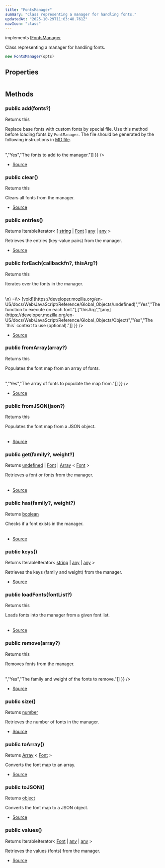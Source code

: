 ```yaml
---
title: "FontsManager"
summary: "Class representing a manager for handling fonts."
updatedAt: "2025-10-29T11:03:48.761Z"
navIcon: "class"
---
```



implements [IFontsManager](/LazyCanvas/interfaces/IFontsManager)

Class representing a manager for handling fonts.



```typescript
new FontsManager(opts)
```
<Table data={{ headers: [{"content":"Parameter","key":"parameter","sortable":true},{"content":"Type","key":"type","sortable":true},{"content":"Optional","key":"optional","sortable":true},{"content":"Description","key":"description"}], rows: [["opts","\\{\n  debug: boolean\n}","Yes","Optional settings for the FontsManager."]] }} />


## Properties
<Table data={{ headers: [{"content":"Name","key":"name","sortable":true},{"content":"Access Modifier","key":"access","sortable":true},{"content":"Type","key":"type","sortable":true},{"content":"Description","key":"desc"}], rows: [["debug","public ","[any](https://developer.mozilla.org/en-US/docs/Web/JavaScript/Reference/Global_Objects/Object)","Whether debugging is enabled."],["map","public ","[any](https://developer.mozilla.org/en-US/docs/Web/JavaScript/Reference/Global_Objects/Object)","A map storing fonts with their family and weight as the key."]] }} />

## Methods

### public add(fonts?)
Returns this

Replace base fonts with custom fonts by special file.
Use this method before loading fonts by `FontManager`.
The file should be generated by the following instructions in [MD file](https://github.com/NMMTY/LazyCanvas/blob/main/scripts/FontsGenerate.md).



<Table data={{ headers: [{"content":"Parameter","key":"parameter","sortable":true},{"content":"Type","key":"type","sortable":true},{"content":"Optional","key":"optional","sortable":true},{"content":"Description","key":"description"}], rows: [["fonts","[Array](https://developer.mozilla.org/en-US/docs/Web/JavaScript/Reference/Global_Objects/Array) \\< [Font](/LazyCanvas/Classes/Helpers/Font) \\>","Yes","The fonts to add to the manager."]] }} />



- [Source](https://github.com/NMMTY/LazyCanvas/blob/e5b83021346e886d435469de8abb93654e0fb45d/packages/lazycanvas/src/structures/managers/FontsManager.ts#L75)

### public clear()
Returns this

Clears all fonts from the manager.



- [Source](https://github.com/NMMTY/LazyCanvas/blob/e5b83021346e886d435469de8abb93654e0fb45d/packages/lazycanvas/src/structures/managers/FontsManager.ts#L106)

### public entries()
Returns IterableIterator\< \[ [string](https://developer.mozilla.org/en-US/docs/Web/JavaScript/Reference/Global_Objects/String) | [Font](/LazyCanvas/Classes/Helpers/Font) ] [any](https://developer.mozilla.org/en-US/docs/Web/JavaScript/Reference/Global_Objects/Object) | [any](https://developer.mozilla.org/en-US/docs/Web/JavaScript/Reference/Global_Objects/Object) \>

Retrieves the entries (key-value pairs) from the manager.



- [Source](https://github.com/NMMTY/LazyCanvas/blob/e5b83021346e886d435469de8abb93654e0fb45d/packages/lazycanvas/src/structures/managers/FontsManager.ts#L161)

### public forEach(callbackfn?, thisArg?)
Returns this

Iterates over the fonts in the manager.



<Table data={{ headers: [{"content":"Parameter","key":"parameter","sortable":true},{"content":"Type","key":"type","sortable":true},{"content":"Optional","key":"optional","sortable":true},{"content":"Description","key":"description"}], rows: [["callbackfn","(\n  value: Font | key: string | map: Map,\\<,string,Font,\\> \n) =\\>  [void](https://developer.mozilla.org/en-US/docs/Web/JavaScript/Reference/Global_Objects/undefined)","Yes","The function to execute on each font."],["thisArg","[any](https://developer.mozilla.org/en-US/docs/Web/JavaScript/Reference/Global_Objects/Object)","Yes","The `this` context to use (optional)."]] }} />



- [Source](https://github.com/NMMTY/LazyCanvas/blob/e5b83021346e886d435469de8abb93654e0fb45d/packages/lazycanvas/src/structures/managers/FontsManager.ts#L171)

### public fromArray(array?)
Returns this

Populates the font map from an array of fonts.



<Table data={{ headers: [{"content":"Parameter","key":"parameter","sortable":true},{"content":"Type","key":"type","sortable":true},{"content":"Optional","key":"optional","sortable":true},{"content":"Description","key":"description"}], rows: [["array","[Array](https://developer.mozilla.org/en-US/docs/Web/JavaScript/Reference/Global_Objects/Array) \\< [Font](/LazyCanvas/Classes/Helpers/Font) \\>","Yes","The array of fonts to populate the map from."]] }} />



- [Source](https://github.com/NMMTY/LazyCanvas/blob/e5b83021346e886d435469de8abb93654e0fb45d/packages/lazycanvas/src/structures/managers/FontsManager.ts#L207)

### public fromJSON(json?)
Returns this

Populates the font map from a JSON object.



<Table data={{ headers: [{"content":"Parameter","key":"parameter","sortable":true},{"content":"Type","key":"type","sortable":true},{"content":"Optional","key":"optional","sortable":true},{"content":"Description","key":"description"}], rows: [["json","[object](https://developer.mozilla.org/en-US/docs/Web/JavaScript/Reference/Global_Objects/Object)","Yes","The JSON object to populate the map from."]] }} />



- [Source](https://github.com/NMMTY/LazyCanvas/blob/e5b83021346e886d435469de8abb93654e0fb45d/packages/lazycanvas/src/structures/managers/FontsManager.ts#L189)

### public get(family?, weight?)
Returns [undefined](https://developer.mozilla.org/en-US/docs/Web/JavaScript/Reference/Global_Objects/undefined) | [Font](/LazyCanvas/Classes/Helpers/Font) | [Array](https://developer.mozilla.org/en-US/docs/Web/JavaScript/Reference/Global_Objects/Array) \< [Font](/LazyCanvas/Classes/Helpers/Font) \>

Retrieves a font or fonts from the manager.



<Table data={{ headers: [{"content":"Parameter","key":"parameter","sortable":true},{"content":"Type","key":"type","sortable":true},{"content":"Optional","key":"optional","sortable":true},{"content":"Description","key":"description"}], rows: [["family","[string](https://developer.mozilla.org/en-US/docs/Web/JavaScript/Reference/Global_Objects/String)","Yes","The family of the font to retrieve."],["weight","[string](https://developer.mozilla.org/en-US/docs/Web/JavaScript/Reference/Global_Objects/String)","Yes","The weight of the font to retrieve (optional)."]] }} />



- [Source](https://github.com/NMMTY/LazyCanvas/blob/e5b83021346e886d435469de8abb93654e0fb45d/packages/lazycanvas/src/structures/managers/FontsManager.ts#L117)

### public has(family?, weight?)
Returns [boolean](https://developer.mozilla.org/en-US/docs/Web/JavaScript/Reference/Global_Objects/Boolean)

Checks if a font exists in the manager.



<Table data={{ headers: [{"content":"Parameter","key":"parameter","sortable":true},{"content":"Type","key":"type","sortable":true},{"content":"Optional","key":"optional","sortable":true},{"content":"Description","key":"description"}], rows: [["family","[string](https://developer.mozilla.org/en-US/docs/Web/JavaScript/Reference/Global_Objects/String)","Yes","The family of the font to check."],["weight","[string](https://developer.mozilla.org/en-US/docs/Web/JavaScript/Reference/Global_Objects/String)","Yes","The weight of the font to check (optional)."]] }} />



- [Source](https://github.com/NMMTY/LazyCanvas/blob/e5b83021346e886d435469de8abb93654e0fb45d/packages/lazycanvas/src/structures/managers/FontsManager.ts#L128)

### public keys()
Returns IterableIterator\< [string](https://developer.mozilla.org/en-US/docs/Web/JavaScript/Reference/Global_Objects/String) | [any](https://developer.mozilla.org/en-US/docs/Web/JavaScript/Reference/Global_Objects/Object) | [any](https://developer.mozilla.org/en-US/docs/Web/JavaScript/Reference/Global_Objects/Object) \>

Retrieves the keys (family and weight) from the manager.



- [Source](https://github.com/NMMTY/LazyCanvas/blob/e5b83021346e886d435469de8abb93654e0fb45d/packages/lazycanvas/src/structures/managers/FontsManager.ts#L153)

### public loadFonts(fontList?)
Returns this

Loads fonts into the manager from a given font list.



<Table data={{ headers: [{"content":"Parameter","key":"parameter","sortable":true},{"content":"Type","key":"type","sortable":true},{"content":"Optional","key":"optional","sortable":true},{"content":"Description","key":"description"}], rows: [["fontList","[IFonts](/LazyCanvas/interfaces/IFonts)","Yes","The fonts to load into the manager."]] }} />



- [Source](https://github.com/NMMTY/LazyCanvas/blob/e5b83021346e886d435469de8abb93654e0fb45d/packages/lazycanvas/src/structures/managers/FontsManager.ts#L52)

### public remove(array?)
Returns this

Removes fonts from the manager.



<Table data={{ headers: [{"content":"Parameter","key":"parameter","sortable":true},{"content":"Type","key":"type","sortable":true},{"content":"Optional","key":"optional","sortable":true},{"content":"Description","key":"description"}], rows: [["array","[Array](https://developer.mozilla.org/en-US/docs/Web/JavaScript/Reference/Global_Objects/Array) \\< \\{ \n   family :   [string](https://developer.mozilla.org/en-US/docs/Web/JavaScript/Reference/Global_Objects/String) ;\n   weight :   [string](https://developer.mozilla.org/en-US/docs/Web/JavaScript/Reference/Global_Objects/String) ; \n} \\>","Yes","The family and weight of the fonts to remove."]] }} />



- [Source](https://github.com/NMMTY/LazyCanvas/blob/e5b83021346e886d435469de8abb93654e0fb45d/packages/lazycanvas/src/structures/managers/FontsManager.ts#L95)

### public size()
Returns [number](https://developer.mozilla.org/en-US/docs/Web/JavaScript/Reference/Global_Objects/Number)

Retrieves the number of fonts in the manager.



- [Source](https://github.com/NMMTY/LazyCanvas/blob/e5b83021346e886d435469de8abb93654e0fb45d/packages/lazycanvas/src/structures/managers/FontsManager.ts#L137)

### public toArray()
Returns [Array](https://developer.mozilla.org/en-US/docs/Web/JavaScript/Reference/Global_Objects/Array) \< [Font](/LazyCanvas/Classes/Helpers/Font) \>

Converts the font map to an array.



- [Source](https://github.com/NMMTY/LazyCanvas/blob/e5b83021346e886d435469de8abb93654e0fb45d/packages/lazycanvas/src/structures/managers/FontsManager.ts#L198)

### public toJSON()
Returns [object](https://developer.mozilla.org/en-US/docs/Web/JavaScript/Reference/Global_Objects/Object)

Converts the font map to a JSON object.



- [Source](https://github.com/NMMTY/LazyCanvas/blob/e5b83021346e886d435469de8abb93654e0fb45d/packages/lazycanvas/src/structures/managers/FontsManager.ts#L180)

### public values()
Returns IterableIterator\< [Font](/LazyCanvas/Classes/Helpers/Font) | [any](https://developer.mozilla.org/en-US/docs/Web/JavaScript/Reference/Global_Objects/Object) | [any](https://developer.mozilla.org/en-US/docs/Web/JavaScript/Reference/Global_Objects/Object) \>

Retrieves the values (fonts) from the manager.



- [Source](https://github.com/NMMTY/LazyCanvas/blob/e5b83021346e886d435469de8abb93654e0fb45d/packages/lazycanvas/src/structures/managers/FontsManager.ts#L145)